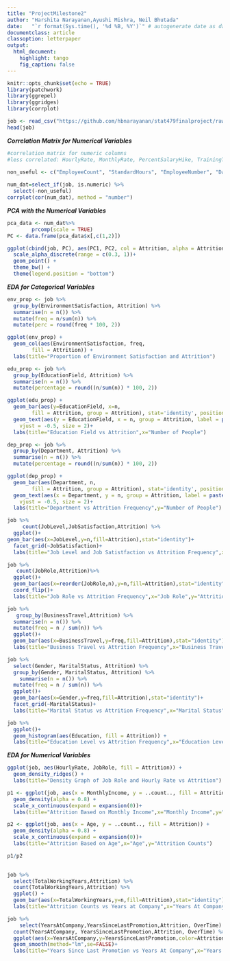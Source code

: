 ```yaml
---
title: "ProjectMilestone2"
author: "Harshita Narayanan,Ayushi Mishra, Neil Bhutada"
date:   "`r format(Sys.time(), '%d %B, %Y')`" # autogenerate date as date of last knit
documentclass: article
classoption: letterpaper
output:
  html_document:
    highlight: tango
    fig_caption: false
---
```


```r
knitr::opts_chunk$set(echo = TRUE)
library(patchwork)
library(ggrepel)
library(ggridges)
library(corrplot)
```



```r
job <- read_csv("https://github.com/hbnarayanan/stat479finalproject/raw/main/hr_analytics.csv")
head(job)
```

***Correlation Matrix for Numerical Variables***

```r
#correlation matrix for numeric columns
#less correlated: HourlyRate, MonthlyRate, PercentSalaryHike, TrainingTimesLastYear, NumCompaniesWorked

non_useful <- c("EmployeeCount", "StandardHours", "EmployeeNumber", "DailyRate", "DistanceFromHome", "Education", "JobInvolvement", "JobSatisfaction", "JobSatisfaction", "PerformanceRating", "EnvironmentSatisfaction", "JobLevel", "RelationshipSatisfaction", "StockOptionLevel", "WorkLifeBalance", "HourlyRate", "MonthlyRate", "PercentSalaryHike", "TrainingTimesLastYear", "NumCompaniesWorked")
  
num_dat=select_if(job, is.numeric) %>% 
  select(-non_useful)
corrplot(cor(num_dat), method = "number")
```

***PCA with the Numerical Variables***

```r
pca_data <- num_dat%>%
        prcomp(scale = TRUE)
PC <- data.frame(pca_data$x[,c(1,2)])
```


```r
ggplot(cbind(job, PC), aes(PC1, PC2, col = Attrition, alpha = Attrition))+
  scale_alpha_discrete(range = c(0.3, 1))+
  geom_point() + 
  theme_bw() +
  theme(legend.position = "bottom")
```

***EDA for Categorical Variables***

```r
env_prop <- job %>%
  group_by(EnvironmentSatisfaction, Attrition) %>%
  summarise(n = n()) %>%
  mutate(freq = n/sum(n)) %>%
  mutate(perc = round(freq * 100, 2))

ggplot(env_prop) +
  geom_col(aes(EnvironmentSatisfaction, freq, 
        fill = Attrition)) +
  labs(title="Proportion of Environment Satisfaction and Attrition")
```


```r
edu_prop <- job %>%
  group_by(EducationField, Attrition) %>%
  summarise(n = n()) %>%
  mutate(percentage = round((n/sum(n)) * 100, 2))

ggplot(edu_prop) +
  geom_bar(aes(y=EducationField, x=n, 
        fill = Attrition, group = Attrition), stat='identity', position = 'dodge') + 
  geom_text(aes(y = EducationField, x = n, group = Attrition, label = paste0(percentage, "%")), position = position_dodge(width = 1),
    vjust = -0.5, size = 2)+
  labs(title="Education Field vs Attrition",x="Number of People")
```


```r
dep_prop <- job %>%
  group_by(Department, Attrition) %>%
  summarise(n = n()) %>%
  mutate(percentage = round((n/sum(n)) * 100, 2))

ggplot(dep_prop) +
  geom_bar(aes(Department, n, 
        fill = Attrition, group = Attrition), stat='identity', position = 'dodge') + 
  geom_text(aes(x = Department, y = n, group = Attrition, label = paste0(percentage, "%")), position = position_dodge(width = 1),
    vjust = -0.5, size = 2)+
  labs(title="Department vs Attrition Frequency",y="Number of People")
```


```r
job %>%
     count(JobLevel,JobSatisfaction,Attrition) %>% 
  ggplot()+
geom_bar(aes(x=JobLevel,y=n,fill=Attrition),stat="identity")+
  facet_grid(~JobSatisfaction)+
  labs(title="Job Level and Job Satistfaction vs Attrition Frequency",x="Job Level",y="Attrition Frequency",subtitle="Faceted by Job Satisfaction")

```


```r
job %>% 
   count(JobRole,Attrition)%>% 
  ggplot()+
  geom_bar(aes(x=reorder(JobRole,n),y=n,fill=Attrition),stat="identity")+
  coord_flip()+
  labs(title="Job Role vs Attrition Frequency",x="Job Role",y="Attrition Frequency")
```



```r
job %>% 
   group_by(BusinessTravel,Attrition) %>%
  summarise(n = n()) %>%
  mutate(freq = n / sum(n)) %>%  
  ggplot()+
  geom_bar(aes(x=BusinessTravel,y=freq,fill=Attrition),stat="identity")+
  labs(title="Business Travel vs Attrition Frequency",x="Business Travel",y="Attrition Frequency")
```


```r
job %>% 
  select(Gender, MaritalStatus, Attrition) %>% 
  group_by(Gender, MaritalStatus, Attrition) %>% 
    summarise(n = n()) %>%
  mutate(freq = n / sum(n)) %>%  
  ggplot()+
  geom_bar(aes(x=Gender,y=freq,fill=Attrition),stat="identity")+
  facet_grid(~MaritalStatus)+
  labs(title="Marital Status vs Attrition Frequency",x="Marital Status",y="Attrition Frequency")
```


```r
job %>%
  ggplot()+
  geom_histogram(aes(Education, fill = Attrition)) +
  labs(title="Education Level vs Attrition Frequency",x="Education Level",y="Attrition Frequency")
```

***EDA for Numerical Variables*** 

```r
ggplot(job, aes(HourlyRate, JobRole, fill = Attrition)) +
  geom_density_ridges() +
  labs(title="Density Graph of Job Role and Hourly Rate vs Attrition")
```

```r
p1 <- ggplot(job, aes(x = MonthlyIncome, y = ..count.., fill = Attrition)) +
  geom_density(alpha = 0.8) +
  scale_x_continuous(expand = expansion(0))+
  labs(title="Attrition Based on Monthly Income",x="Monthly Income",y="Attrition Counts")

p2 <- ggplot(job, aes(x = Age, y = ..count.., fill = Attrition)) +
  geom_density(alpha = 0.8) +
  scale_x_continuous(expand = expansion(0))+
  labs(title="Attrition Based on Age",x="Age",y="Attrition Counts")

p1/p2
  
```


```r
job %>% 
  select(TotalWorkingYears,Attrition) %>% 
  count(TotalWorkingYears,Attrition) %>% 
  ggplot() +
  geom_bar(aes(x=TotalWorkingYears,y=n,fill=Attrition),stat="identity")+
  labs(title="Attrition Counts vs Years at Company",x="Years At Company",y="Attrition Counts")
```

```r
job %>% 
    select(YearsAtCompany,YearsSinceLastPromotion,Attrition, OverTime) %>% 
  count(YearsAtCompany, YearsSinceLastPromotion,Attrition, OverTime) %>% 
  ggplot(aes(x=YearsAtCompany,y=YearsSinceLastPromotion,color=Attrition))+
  geom_smooth(method="lm",se=FALSE)+
  labs(title="Years Since Last Promotion vs Years At Company",x="Years At Company",y="Years Since Last Promotion")
 
```


